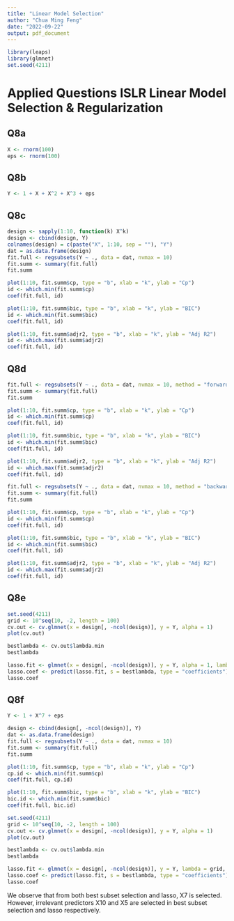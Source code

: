 ```yaml
---
title: "Linear Model Selection"
author: "Chua Ming Feng"
date: "2022-09-22"
output: pdf_document
---
```


```r
library(leaps)
library(glmnet)
set.seed(4211)
```

# Applied Questions ISLR Linear Model Selection & Regularization

## Q8a

```r
X <- rnorm(100)
eps <- rnorm(100)
```

## Q8b

```r
Y <- 1 + X + X^2 + X^3 + eps
```

## Q8c

```r
design <- sapply(1:10, function(k) X^k)
design <- cbind(design, Y)
colnames(design) = c(paste("X", 1:10, sep = ""), "Y")
dat = as.data.frame(design)
fit.full <- regsubsets(Y ~ ., data = dat, nvmax = 10)
fit.summ <- summary(fit.full)
fit.summ
```

```r
plot(1:10, fit.summ$cp, type = "b", xlab = "k", ylab = "Cp")
id <- which.min(fit.summ$cp)
coef(fit.full, id)
```

```r
plot(1:10, fit.summ$bic, type = "b", xlab = "k", ylab = "BIC")
id <- which.min(fit.summ$bic)
coef(fit.full, id)
```

```r
plot(1:10, fit.summ$adjr2, type = "b", xlab = "k", ylab = "Adj R2")
id <- which.max(fit.summ$adjr2)
coef(fit.full, id)
```

## Q8d

```r
fit.full <- regsubsets(Y ~ ., data = dat, nvmax = 10, method = "forward")
fit.summ <- summary(fit.full)
fit.summ
```

```r
plot(1:10, fit.summ$cp, type = "b", xlab = "k", ylab = "Cp")
id <- which.min(fit.summ$cp)
coef(fit.full, id)
```

```r
plot(1:10, fit.summ$bic, type = "b", xlab = "k", ylab = "BIC")
id <- which.min(fit.summ$bic)
coef(fit.full, id)
```

```r
plot(1:10, fit.summ$adjr2, type = "b", xlab = "k", ylab = "Adj R2")
id <- which.max(fit.summ$adjr2)
coef(fit.full, id)
```

```r
fit.full <- regsubsets(Y ~ ., data = dat, nvmax = 10, method = "backward")
fit.summ <- summary(fit.full)
fit.summ
```

```r
plot(1:10, fit.summ$cp, type = "b", xlab = "k", ylab = "Cp")
id <- which.min(fit.summ$cp)
coef(fit.full, id)
```

```r
plot(1:10, fit.summ$bic, type = "b", xlab = "k", ylab = "BIC")
id <- which.min(fit.summ$bic)
coef(fit.full, id)
```

```r
plot(1:10, fit.summ$adjr2, type = "b", xlab = "k", ylab = "Adj R2")
id <- which.max(fit.summ$adjr2)
coef(fit.full, id)
```

## Q8e

```r
set.seed(4211)
grid <- 10^seq(10, -2, length = 100)
cv.out <- cv.glmnet(x = design[, -ncol(design)], y = Y, alpha = 1)
plot(cv.out)

bestlambda <- cv.out$lambda.min
bestlambda
```

```r
lasso.fit <- glmnet(x = design[, -ncol(design)], y = Y, alpha = 1, lambda = grid)
lasso.coef <- predict(lasso.fit, s = bestlambda, type = "coefficients")
lasso.coef
```

## Q8f

```r
Y <- 1 + X^7 + eps
```

```r
design <- cbind(design[, -ncol(design)], Y)
dat <- as.data.frame(design)
fit.full <- regsubsets(Y ~ ., data = dat, nvmax = 10)
fit.summ <- summary(fit.full)
fit.summ
```

```r
plot(1:10, fit.summ$cp, type = "b", xlab = "k", ylab = "Cp")
cp.id <- which.min(fit.summ$cp)
coef(fit.full, cp.id)
```

```r
plot(1:10, fit.summ$bic, type = "b", xlab = "k", ylab = "BIC")
bic.id <- which.min(fit.summ$bic)
coef(fit.full, bic.id)
```

```r
set.seed(4211)
grid <- 10^seq(10, -2, length = 100)
cv.out <- cv.glmnet(x = design[, -ncol(design)], y = Y, alpha = 1)
plot(cv.out)
```

```r
bestlambda <- cv.out$lambda.min
bestlambda
```

```r
lasso.fit <- glmnet(x = design[, -ncol(design)], y = Y, lambda = grid, alpha = 1)
lasso.coef <- predict(lasso.fit, s = bestlambda, type = "coefficients")
lasso.coef
```

We observe that from both best subset selection and lasso, X7 is selected. However, irrelevant predictors X10 and X5 are selected in best subset selection and lasso respectively.













